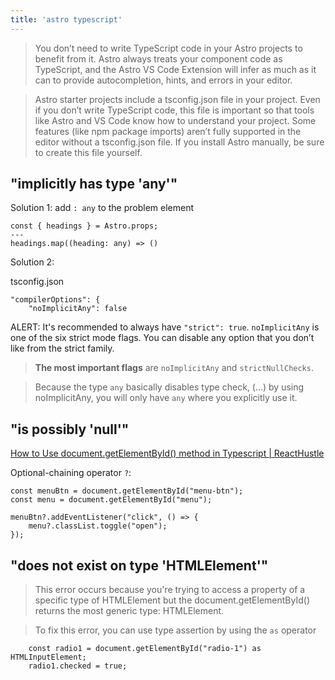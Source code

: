 ```yaml
---
title: 'astro typescript'
---
```


> You don’t need to write TypeScript code in your Astro projects to benefit from it. Astro always treats your component code as TypeScript,
and the Astro VS Code Extension will infer as much as it can to provide autocompletion, hints, and errors in your editor.

> Astro starter projects include a tsconfig.json file in your project. Even if you don’t write TypeScript code, 
this file is important so that tools like Astro and VS Code know how to understand your project. 
Some features (like npm package imports) aren’t fully supported in the editor without a tsconfig.json file. 
If you install Astro manually, be sure to create this file yourself.

## "implicitly has type 'any'"

Solution 1: add `: any` to the problem element

```
const { headings } = Astro.props;
---
headings.map((heading: any) => ()
```

Solution 2:

tsconfig.json
```
"compilerOptions": {
    "noImplicitAny": false
```

<span is-="badge" class="alert">ALERT:</span>
It's recommended to always have `"strict": true`.
`noImplicitAny` is one of the six strict mode flags.
You can disable any option that you don’t like from the strict family.

> **The most important flags** are `noImplicitAny` and `strictNullChecks`.

> Because the type `any` basically disables type check, (...)
by using noImplicitAny, you will only have `any` where you explicitly use it.

## "is possibly 'null'"

[How to Use document.getElementById() method in Typescript | ReactHustle](https://reacthustle.com/blog/typescript-get-element-by-id-tutorial)

Optional-chaining operator `?`:

```
const menuBtn = document.getElementById("menu-btn");
const menu = document.getElementById("menu");

menuBtn?.addEventListener("click", () => {
    menu?.classList.toggle("open");
});
```

## "does not exist on type 'HTMLElement'"

> This error occurs because you're trying to access a property of a specific type of HTMLElement but the document.getElementById() returns the most generic type: HTMLElement.

> To fix this error, you can use type assertion by using the `as` operator

```
    const radio1 = document.getElementById("radio-1") as HTMLInputElement;
    radio1.checked = true;
```